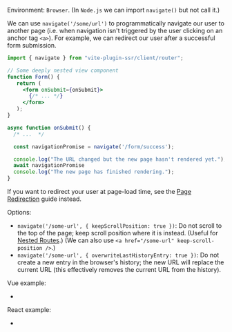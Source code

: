 
Environment: `Browser`. (In `Node.js` we can import `navigate()` but not call it.)

We can use `navigate('/some/url')` to programmatically navigate our user to another page (i.e. when navigation isn't triggered by the user clicking on an anchor tag `<a>`).
For example, we can redirect our user after a successful form submission.

```jsx
import { navigate } from "vite-plugin-ssr/client/router";

// Some deeply nested view component
function Form() {
   return (
     <form onSubmit={onSubmit}>
       {/* ... */}
     </form>
   );
}

async function onSubmit() {
  /* ...  */

  const navigationPromise = navigate('/form/success');

  console.log("The URL changed but the new page hasn't rendered yet.");
  await navigationPromise
  console.log("The new page has finished rendering.");
}
```

If you want to redirect your user at page-load time, see the [Page Redirection](/page-redirection) guide instead.

Options:
 - `navigate('/some-url', { keepScrollPosition: true })`: Do not scroll to the top of the page; keep scroll position where it is instead. (Useful for [Nested Routes](nested-routes).) (We can also use `<a href="/some-url" keep-scroll-position />`.)
 - `navigate('/some-url', { overwriteLastHistoryEntry: true })`: Do not create a new entry in the browser's history; the new URL will replace the current URL (this effectively removes the current URL from the history).

Vue example:
 - <RepoLink path='/examples/vue-full/pages/index.page.vue' />

React example:
 - <RepoLink path='/examples/react-full/pages/index.page.tsx' />
